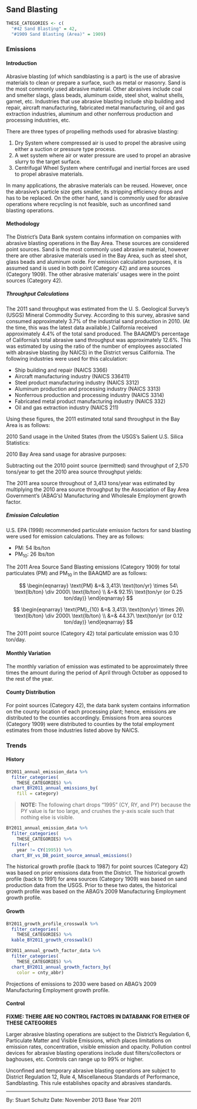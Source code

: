 ## Sand Blasting {#indcom-sandblast}

```r
THESE_CATEGORIES <- c(
  "#42 Sand Blasting" = 42,
  "#1909 Sand Blasting (Area)" = 1909)
```

### Emissions

#### Introduction {-}

Abrasive blasting (of which sandblasting is a part) is the use of abrasive materials to clean or prepare a surface, such as metal or masonry. Sand is the most commonly used abrasive material. Other abrasives include coal and smelter slags, glass beads, aluminum oxide, steel shot, walnut shells, garnet, etc. Industries that use abrasive blasting include ship building and repair, aircraft manufacturing, fabricated metal manufacturing, oil and gas extraction industries, aluminum and other nonferrous production and processing industries, etc.

There are three types of propelling methods used for abrasive blasting:

1. Dry System where compressed air is used to propel the abrasive using either a suction or pressure type process.
2. A wet system where air or water pressure are used to propel an abrasive slurry to the target surface.
3. Centrifugal Wheel System where centrifugal and inertial forces are used to propel abrasive materials.

In many applications, the abrasive materials can be reused. However, once the abrasive’s particle size gets smaller, its stripping efficiency drops and has to be replaced. On the other hand, sand is commonly used for abrasive operations where recycling is not feasible, such as unconfined sand blasting operations.

#### Methodology {-}

The District's Data Bank system contains information on companies with abrasive blasting operations in the Bay Area. These sources are considered point sources. Sand is the most commonly used abrasive material, however there are other abrasive materials used in the Bay Area, such as steel shot, glass beads and aluminum oxide. For emission calculation purposes, it is assumed sand is used in both point (Category 42) and area sources (Category 1909). The other abrasive materials’ usages were in the point sources (Category 42).

##### Throughput Calculations {- #indcom-sandblast-calcs}

The 2011 sand throughput was estimated from the U. S. Geological Survey’s (USGS) Mineral Commodity Survey. According to this survey, abrasive sand consumed approximately 3.7% of the industrial sand production in 2010. (At the time, this was the latest data available.) California received approximately 4.4% of the total sand produced. The BAAQMD’s percentage of California’s total abrasive sand throughput was approximately 12.6%. This was estimated by using the ratio of the number of employees associated with abrasive blasting (by NAICS) in the District versus California. The following industries were used for this calculation:

- Ship building and repair (NAICS 3366)
- Aircraft manufacturing industry (NAICS 336411)
- Steel product manufacturing industry (NAICS 3312)
- Aluminum production and processing industry (NAICS 3313)
- Nonferrous production and processing industry (NAICS 3314)
- Fabricated metal product manufacturing industry (NAICS 332)
- Oil and gas extraction industry (NAICS 211)

Using these figures, the 2011 estimated total sand throughput in the Bay Area is as follows:

2010 Sand usage in the United States (from the USGS’s Salient U.S. Silica Statistics: 

\begin{align}

28,749,347&\ \text{ton/yr} \\

\end{align}

2010 Bay Area sand usage for abrasive purposes:

\begin{align}

28,749,347&\ \text{ton/yr} \\
  \times\ 0.037&\ \text{(for abrasive purposes)} \\
  \times\ 0.044&\ \text{(to Calif.)} \\
  \times\ 0.126&\ \text{(BAAQMD portion)} \\

\hline

  = 5,937&\ \text{ton/yr}

\end{align}

Subtracting out the 2010 point source (permitted) sand throughput of 2,570 tons/year to get the 2010 area source throughput yields:

\begin{align}

  5,937 &                & \text{(total)} \\
– 2,570 &    & \text{#42 (point)} \\

\hline

= 3,367 &\ \text{ton/yr} & \text{#1909 (area)}

\end{align}

The 2011 area source throughout of 3,413 tons/year was estimated by multiplying the 2010 area source throughput by the Association of Bay Area Government’s (ABAG’s) Manufacturing and Wholesale Employment growth factor.

##### Emission Calculation {-}

U.S. EPA (1998) recommended particulate emission factors for sand blasting were used for emission calculations. They are as follows:

- PM: 54 lbs/ton 
- PM~10~: 26 lbs/ton

The 2011 Area Source Sand Blasting emissions (Category 1909) for total particulates (PM) and PM~10~ in the BAAQMD are as follows:

$$
\begin{eqnarray}
\text{PM} &=& 3,413\ \text{ton/yr} \times 54\ \text{lb/ton} \div 2000\ \text{lb/ton} \\
          &=& 92.15\ \text{ton/yr (or 0.25 ton/day)}
\end{eqnarray}
$$

$$
\begin{eqnarray}
\text{PM}_{10} &=& 3,413\ \text{ton/yr} \times 26\ \text{lb/ton} \div 2000\ \text{lb/ton} \\
               &=& 44.37\ \text{ton/yr (or 0.12 ton/day)}
\end{eqnarray}
$$

The 2011 point source (Category 42) total particulate emission was 0.10 ton/day.

#### Monthly Variation {-}

The monthly variation of emission was estimated to be approximately three times the amount during the period of April through October as opposed to the rest of the year.

#### County Distribution {-}

For point sources (Category 42), the data bank system contains information on the county location of each processing plant; hence, emissions are distributed to the counties accordingly. Emissions from area sources (Category 1909) were distributed to counties by the total employment estimates from those industries listed above by NAICS.

### Trends

#### History {-}

```r
BY2011_annual_emission_data %>%
  filter_categories(
    THESE_CATEGORIES) %>%
  chart_BY2011_annual_emissions_by(
    fill = category) 
```

> **NOTE:** The following chart drops "1995" (CY, RY, and PY) because the PY value is far too large, and crushes the y-axis scale such that nothing else is visible.

```r
BY2011_annual_emission_data %>%
  filter_categories(
    THESE_CATEGORIES) %>%
  filter(
    year != CY(1995)) %>%
  chart_BY_vs_DB_point_source_annual_emissions()
```

The historical growth profile (back to 1987) for point sources (Category 42) was based on prior emissions data from the District. The historical growth profile (back to 1991) for area sources (Category 1909) was based on sand production data from the USGS. Prior to these two dates, the historical growth profile was based on the ABAG’s 2009 Manufacturing Employment growth profile.

#### Growth {-}

```r
BY2011_growth_profile_crosswalk %>%
  filter_categories(
    THESE_CATEGORIES) %>%
  kable_BY2011_growth_crosswalk()
```

```r
BY2011_annual_growth_factor_data %>%
  filter_categories(
    THESE_CATEGORIES) %>%
  chart_BY2011_annual_growth_factors_by(
    color = cnty_abbr)
```

Projections of emissions to 2030 were based on ABAG’s 2009 Manufacturing Employment growth profile.

#### Control {- #indcom-sandblast-control}

<div class="FIXME">
**FIXME: THERE ARE NO CONTROL FACTORS IN DATABANK FOR EITHER OF THESE CATEGORIES**
</div>

Larger abrasive blasting operations are subject to the District’s Regulation 6, Particulate Matter and Visible Emissions, which places limitations on emission rates, concentration, visible emission and opacity. Pollution control devices for abrasive blasting operations include dust filters/collectors or baghouses, etc. Controls can range up to 99% or higher.

Unconfined and temporary abrasive blasting operations are subject to District Regulation 12, Rule 4, Miscellaneous Standards of Performance, Sandblasting. This rule establishes opacity and abrasives standards.

***

By: Stuart Schultz
Date: November 2013
Base Year 2011
